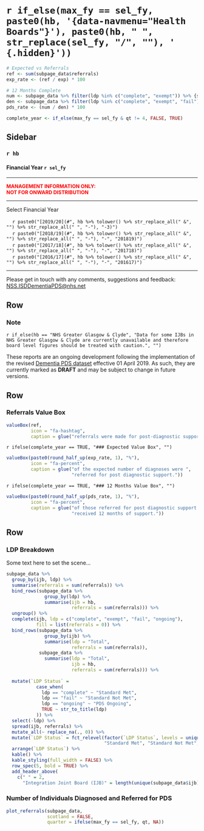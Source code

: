 `r if_else(max_fy == sel_fy, paste0(hb, '{data-navmenu="Health Boards"}'), paste0(hb, " ", str_replace(sel_fy, "/", ""), ' {.hidden}'))`
=================================================

```r

# Expected vs Referrals
ref <- sum(subpage_data$referrals)
exp_rate <- (ref / exp) * 100

# 12 Months Complete
num <- subpage_data %>% filter(ldp %in% c("complete", "exempt")) %>% {sum(.$referrals)}
den <- subpage_data %>% filter(ldp %in% c("complete", "exempt", "fail")) %>% {sum(.$referrals)}
pds_rate <- (num / den) * 100

complete_year <- if_else(max_fy == sel_fy & qt != 4, FALSE, TRUE)
```

Sidebar {.sidebar}
-----------------------------------------------------------------------

### `r hb`
#### Financial Year `r sel_fy`

***

<font size="2"> 
<span style="color:red"> 
**MANAGEMENT INFORMATION ONLY:** <br>
**NOT FOR ONWARD DISTRIBUTION**
</span> </font>

***

Select Financial Year

<!-- For some reason need '-2' on end of 1819 links - check why this is -->
|     `r paste0("[2019/20](#", hb %>% tolower() %>% str_replace_all(" &", "") %>% str_replace_all(" ", "-"), "-3)")`
|     `r paste0("[2018/19](#", hb %>% tolower() %>% str_replace_all(" &", "") %>% str_replace_all(" ", "-"), "-", "201819)")`
|     `r paste0("[2017/18](#", hb %>% tolower() %>% str_replace_all(" &", "") %>% str_replace_all(" ", "-"), "-", "201718)")`
|     `r paste0("[2016/17](#", hb %>% tolower() %>% str_replace_all(" &", "") %>% str_replace_all(" ", "-"), "-", "201617)")`

***

<!-- Reword this and try and force to bottom of sidebar -->
Please get in touch with any comments, suggestions and feedback: [NSS.ISDDementiaPDS@nhs.net](mailto:NSS.ISDDementiaPDS@nhs.net)


Row
----------------------------------------------------------------------

### **Note**

`r if_else(hb == "NHS Greater Glasgow & Clyde", "Data for some IJBs in NHS Greater Glasgow & Clyde are currently unavailable and therefore board level figures should be treated with caution.", "")`

These reports are an ongoing development following the implementation of the revised [Dementia PDS dataset](https://www.isdscotland.org/Health-Topics/Mental-Health/Dementia-Post-diagnostic-Support/_docs/Dementia-PDS-Definitions-and-Recording-Guidance.pdf) effective 01 April 2019. As such, they are currently marked as **DRAFT** and may be subject to change in future versions.


Row
----------------------------------------------------------------------

### Referrals Value Box
```r
valueBox(ref, 
         icon = "fa-hashtag",
         caption = glue("referrals were made for post-diagnostic support."))
```


`r ifelse(complete_year == TRUE, "### Expected Value Box", "")`
```r
valueBox(paste0(round_half_up(exp_rate, 1), "%"), 
         icon = "fa-percent",
         caption = glue("of the expected number of diagnoses were ",
                        "referred for post diagnostic support."))
```

`r ifelse(complete_year == TRUE, "### 12 Months Value Box", "")`
```r
valueBox(paste0(round_half_up(pds_rate, 1), "%"), 
         icon = "fa-percent",
         caption = glue("of those referred for post diagnostic support ",
                        "received 12 months of support."))
```


Row {data-height=450}
----------------------------------------------------------------------

### **LDP Breakdown**

Some text here to set the scene...


```r
subpage_data %>%
  group_by(ijb, ldp) %>%
  summarise(referrals = sum(referrals)) %>%
  bind_rows(subpage_data %>%
              group_by(ldp) %>%
              summarise(ijb = hb,
                        referrals = sum(referrals))) %>%
  ungroup() %>%
  complete(ijb, ldp = c("complete", "exempt", "fail", "ongoing"),
           fill = list(referrals = 0)) %>%
  bind_rows(subpage_data %>%
              group_by(ijb) %>%
              summarise(ldp = "Total",
                        referrals = sum(referrals)),
            subpage_data %>%
              summarise(ldp = "Total",
                        ijb = hb,
                        referrals = sum(referrals))) %>%
  
  mutate(`LDP Status` = 
           case_when(
             ldp == "complete" ~ "Standard Met",
             ldp == "fail" ~ "Standard Not Met",
             ldp == "ongoing" ~ "PDS Ongoing",
             TRUE ~ str_to_title(ldp)
           )) %>%
  select(-ldp) %>%
  spread(ijb, referrals) %>%
  mutate_all(~ replace_na(., 0)) %>%
  mutate(`LDP Status` = fct_relevel(factor(`LDP Status`, levels = unique(.$`LDP Status`)),
                                    "Standard Met", "Standard Not Met", "PDS Ongoing", "Exempt", "Total")) %>%
  arrange(`LDP Status`) %>%
  kable() %>%
  kable_styling(full_width = FALSE) %>%
  row_spec(5, bold = TRUE) %>%
  add_header_above(
    c(" " = 2, 
      "Integration Joint Board (IJB)" = length(unique(subpage_data$ijb))))
```


### **Number of Individuals Diagnosed and Referred for PDS** {data-width=800}

```r

plot_referrals(subpage_data, 
               scotland = FALSE,
               quarter = ifelse(max_fy == sel_fy, qt, NA))

```

